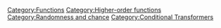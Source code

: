 [[Category:Functions]] [[Category:Higher-order functions]] [[Category:Randomness and chance]] [[Category:Conditional Transformers]]